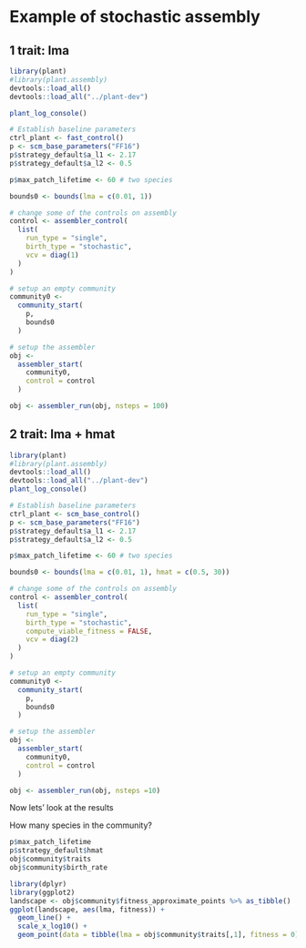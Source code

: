 
# Example of stochastic assembly

## 1 trait: lma

```r
library(plant)
#library(plant.assembly)
devtools::load_all()
devtools::load_all("../plant-dev")

plant_log_console()

# Establish baseline parameters
ctrl_plant <- fast_control()
p <- scm_base_parameters("FF16")
p$strategy_default$a_l1 <- 2.17
p$strategy_default$a_l2 <- 0.5

p$max_patch_lifetime <- 60 # two species

bounds0 <- bounds(lma = c(0.01, 1))

# change some of the controls on assembly
control <- assembler_control(
  list(
    run_type = "single",
    birth_type = "stochastic",
    vcv = diag(1)
  )
)

# setup an empty community
community0 <-
  community_start(
    p, 
    bounds0
  )

# setup the assembler
obj <- 
  assembler_start(
    community0, 
    control = control
  )

obj <- assembler_run(obj, nsteps = 100)
```



## 2 trait: lma + hmat


```r
library(plant)
#library(plant.assembly)
devtools::load_all()
devtools::load_all("../plant-dev")
plant_log_console()

# Establish baseline parameters
ctrl_plant <- scm_base_control()
p <- scm_base_parameters("FF16")
p$strategy_default$a_l1 <- 2.17
p$strategy_default$a_l2 <- 0.5

p$max_patch_lifetime <- 60 # two species

bounds0 <- bounds(lma = c(0.01, 1), hmat = c(0.5, 30))

# change some of the controls on assembly
control <- assembler_control(
  list(
    run_type = "single",
    birth_type = "stochastic",
    compute_viable_fitness = FALSE,
    vcv = diag(2)
  )
)

# setup an empty community
community0 <- 
  community_start(
    p, 
    bounds0
  )

# setup the assembler
obj <- 
  assembler_start(
    community0, 
    control = control
  )

obj <- assembler_run(obj, nsteps =10)
```



Now lets' look at the results

How many species in the community?
```r
p$max_patch_lifetime
p$strategy_default$hmat
obj$community$traits
obj$community$birth_rate
```

```r
library(dplyr)
library(ggplot2)
landscape <- obj$community$fitness_approximate_points %>% as_tibble()
ggplot(landscape, aes(lma, fitness)) + 
  geom_line() +
  scale_x_log10() +
  geom_point(data = tibble(lma = obj$community$traits[,1], fitness = 0), col="red")
```

